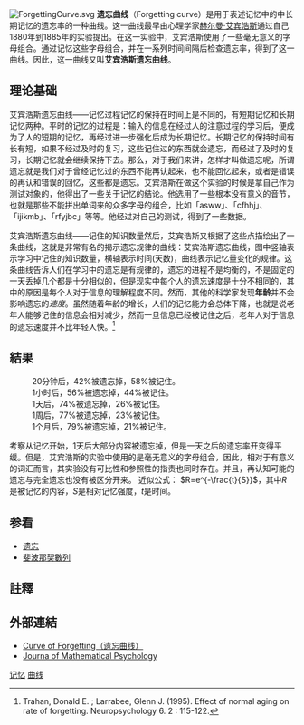 {{Refimprove|time=2021-12-14T08:13:01+00:00}}
[[File:ForgettingCurve.svg|right]]
'''遗忘曲线'''（Forgetting curve）是用于表述记忆中的中长期记忆的遗忘率的一种曲线。这一曲线最早由心理学家[[赫尔曼·艾宾浩斯|赫尔曼·艾宾浩斯]]通过自己1880年到1885年的实验提出。在这一实验中，艾宾浩斯使用了一些毫无意义的字母组合。通过记忆这些字母组合，并在一系列时间间隔后检查遗忘率，得到了这一曲线。因此，这一曲线又叫'''艾宾浩斯遗忘曲线'''。

==理论基础==
艾宾浩斯遗忘曲线——记忆过程记忆的保持在时间上是不同的，有短期记忆和长期记忆两种。平时的记忆的过程是：输入的信息在经过人的注意过程的学习后，便成为了人的短期的记忆，再经过进一步强化后成为长期记忆。长期记忆的保持时间有长有短，如果不经过及时的复习，这些记住过的东西就会遗忘，而经过了及时的复习，长期记忆就会继续保持下去。那么，对于我们来讲，怎样才叫做遗忘呢，所谓遗忘就是我们对于曾经记忆过的东西不能再认起来，也不能回忆起来，或者是错误的再认和错误的回忆，这些都是遗忘。艾宾浩斯在做这个实验的时候是拿自己作为测试对象的，他得出了一些关于记忆的结论。他选用了一些根本没有意义的音节，也就是那些不能拼出单词来的众多字母的组合，比如「asww」、「cfhhj」、「ijikmb」、「rfyjbc」等等。他经过对自己的测试，得到了一些数据。

艾宾浩斯遗忘曲线——记住的知识数量然后，艾宾浩斯又根据了这些点描绘出了一条曲线，这就是非常有名的揭示遗忘规律的曲线：艾宾浩斯遗忘曲线，图中竖轴表示学习中记住的知识数量，横轴表示时间(天数)，曲线表示记忆量变化的规律。这条曲线告诉人们在学习中的遗忘是有规律的，遗忘的进程不是均衡的，不是固定的一天丢掉几个都是十分相似的，但是现实中每个人的遗忘速度是十分不相同的，其中的原因是每个人对于信息的理解程度不同。然而，其他的科学家发现'''年龄'''并不会影响遗忘的''速度''。虽然随着年龄的增长，人们的记忆能力会总体下降，也就是说老年人能够记住的信息会相对减少，然而一旦信息已经被记住之后，老年人对于信息的遗忘速度并不比年轻人快。<ref>Trahan, Donald E. ; Larrabee, Glenn J. (1995). Effect of normal aging on rate of forgetting.  Neuropsychology 6. 2 : 115-122.</ref>

== 結果 ==
:20分钟后，42%被遗忘掉，58%被记住。
:1小时后，56%被遗忘掉，44%被记住。
:1天后，74%被遗忘掉，26%被记住。
:1周后，77%被遗忘掉，23%被记住。
:1个月后，79%被遗忘掉，21%被记住。

考察从记忆开始，1天后大部分内容被遗忘掉，但是一天之后的遗忘率开变得平缓。但是，艾宾浩斯的实验中使用的是毫无意义的字母组合，因此，相对于有意义的词汇而言，其实验没有可比性和参照性的指责也同时存在。并且，再认知可能的遗忘与完全遗忘也没有被区分开来。
近似公式：
<math>R=e^{-\frac{t}{S}}</math>，其中<math>R</math>是被记忆的内容，<math>S</math>是相对记忆强度，<math>t</math>是时间。

== 参看 ==
* [[遗忘|遗忘]]
* [[斐波那契數列|斐波那契數列]]

==註釋==
{{reflist}}

==外部連結==

* [http://pao.chadwyck.co.uk/articles/results.do;jsessionid=B89CF62B2C1B41A217B231069CB1A9F2?QueryType=The Curve of Forgetting（遗忘曲线）]
* [https://web.archive.org/web/20120417193534/http://www.newcl.org/publications/averell,%20heathcote%202010%20-%20forgetting%20curve.pdf Journa of Mathematical Psychology]

{{记忆}}
[[Category:记忆|记忆]]
[[Category:曲线|曲线]]